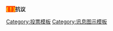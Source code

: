 <span lang="zh-Hant" style="font-weight:bold; background-color:#FF4D00; color:#FFFF11;">(！)</span>'''抗议'''<noinclude>
[[Category:投票模板]]
[[Category:讯息图示模板]]